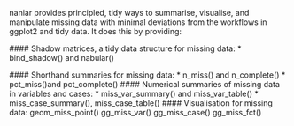 naniar provides principled, tidy ways to summarise, visualise, and manipulate missing data with minimal deviations from the workflows in ggplot2 and tidy data. It does this by providing:

 ####   Shadow matrices, a tidy data structure for missing data:
        * bind_shadow() and nabular()
        
 ####    Shorthand summaries for missing data:
        * n_miss() and n_complete()
        * pct_miss()and pct_complete()
 ####   Numerical summaries of missing data in variables and cases:
        * miss_var_summary() and miss_var_table()
        * miss_case_summary(), miss_case_table()
 ####  Visualisation for missing data:
        geom_miss_point()
        gg_miss_var()
        gg_miss_case()
        gg_miss_fct()
